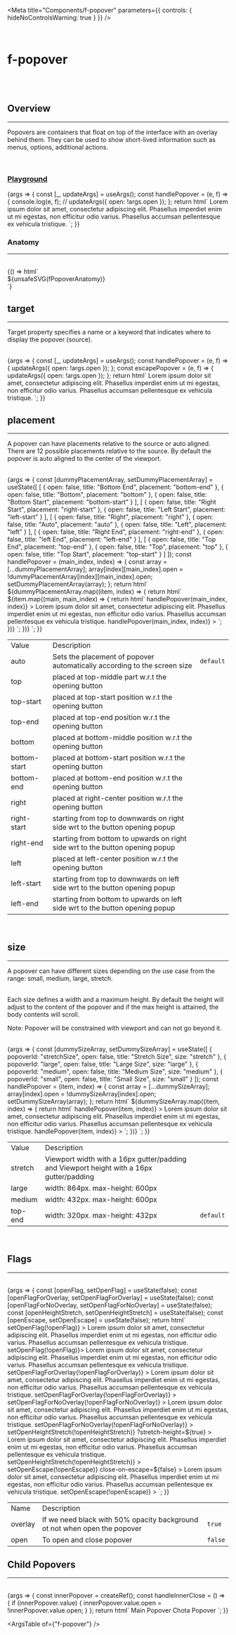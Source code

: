 
<Meta
	title="Components/f-popover"
	parameters={{
		controls: { hideNoControlsWarning: true }
	}}
/>

<br />

# f-popover

<br />
<br />

## Overview

<hr />

Popovers are containers that float on top of the interface with an overlay behind them. They can
be used to show short-lived information such as menus, options, additional actions.

<br />

### [Playground](/story/components-f-popover--playground)

<Canvas>
	<Story
		name="Playground"
		parameters={{
			docs: {
				inlineStories: false,
				iframeHeight: 200
			}
		}}
		argTypes={{
			size: {
				control: "select",
				options: ["stretch", "large", "medium", "small"]
			},
			placement: {
				control: "select",
				options: [
					"auto",
					"top-start",
					"top",
					"top-end",
					"bottom-start",
					"bottom",
					"bottom-end",
					"right-start",
					"right",
					"right-end",
					"left-start",
					"left",
					"left-end"
				]
			},
			open: {
				control: "boolean"
			},
			overlay: {
				control: "boolean"
			},
			["stretch-height"]: {
				control: "boolean"
			},
			["close-on-escape"]: {
				control: "boolean"
			}
		}}
		args={{
			open: false,
			overlay: true,
			size: "small",
			placement: "auto",
			["stretch-height"]: false,
			["close-on-escape"]: true
		}}
	>
		{args => {
			const [_, updateArgs] = useArgs();
			const handlePopover = (e, f) => {
				console.log(e, f);
				// updateArgs({ open: !args.open });
			};
			return html` <f-div height="100px" align="middle-center">
				<f-popover
					.open=${args.open}
					.overlay=${args.overlay}
					.size=${args.size}
					.placement=${args.placement}
					@overlay-click=${handlePopover}
					target="#popoverTarget"
					?stretch-height=${args["stretch-height"]}
					?close-on-escape=${args["close-on-escape"]}
				>
					<f-div state="tertiary" padding="medium">
						<f-text>
							Lorem ipsum dolor sit amet, consectetur adipiscing elit. Phasellus imperdiet enim ut
							mi egestas, non efficitur odio varius. Phasellus accumsan pellentesque ex vehicula
							tristique.
						</f-text>
					</f-div>
				</f-popover>
				<f-button id="popoverTarget" label="Open" @click=${handlePopover}></f-button>
			</f-div>`;
		}}
	</Story>
</Canvas>

<br />

### Anatomy

<hr />
<br />

<Story name="Anatomy">
	{() => html`<div class="align-center">${unsafeSVG(fPopoverAnatomy)}</div>`}
</Story>

<br />

## target

<hr />

Target property specifies a name or a keyword that indicates where to display the popover
(source).

<br />

<Canvas>
	<Story
		name="target"
		args={{
			open: false
		}}
		parameters={{
			docs: {
				inlineStories: false,
				iframeHeight: 200
			}
		}}
	>
		{args => {
			const [_, updateArgs] = useArgs();
			const handlePopover = (e, f) => {
				updateArgs({ open: !args.open });
			};
			const escapePopover = (e, f) => {
				updateArgs({ open: !args.open });
			};
			return html`
				<f-div height="hug-content" align="middle-center">
					<f-popover
						?open=${args.open}
						?overlay=${true}
						@overlay-click=${handlePopover}
						@esc=${escapePopover}
						size="small"
						target="#popoverTarget"
					>
						<f-div state="tertiary" padding="medium">
							<f-text>
								Lorem ipsum dolor sit amet, consectetur adipiscing elit. Phasellus imperdiet enim ut
								mi egestas, non efficitur odio varius. Phasellus accumsan pellentesque ex vehicula
								tristique.
							</f-text>
						</f-div>
					</f-popover>
					<f-button id="popoverTarget" label="Open" @click=${handlePopover}> </f-button>
				</f-div>
			`;
		}}
	</Story>
</Canvas>

<br />

## placement

<hr />

A popover can have placements relative to the source or auto aligned. There are 12 possible placements relative to the source.
By default the popover is auto aligned to the center of the viewport.

<br />

<Canvas>
	<Story
		name="placement"
		parameters={{
			docs: {
				inlineStories: false,
				iframeHeight: 350
			}
		}}
	>
		{args => {
			const [dummyPlacementArray, setDummyPlacementArray] = useState([
				[
					{ open: false, title: "Bottom End", placement: "bottom-end" },
					{ open: false, title: "Bottom", placement: "bottom" },
					{ open: false, title: "Bottom Start", placement: "bottom-start" }
				],
				[
					{ open: false, title: "Right Start", placement: "right-start" },
					{ open: false, title: "Left Start", placement: "left-start" }
				],
				[
					{ open: false, title: "Right", placement: "right" },
					{ open: false, title: "Auto", placement: "auto" },
					{ open: false, title: "Left", placement: "left" }
				],
				[
					{ open: false, title: "Right End", placement: "right-end" },
					{ open: false, title: "left End", placement: "left-end" }
				],
				[
					{ open: false, title: "Top End", placement: "top-end" },
					{ open: false, title: "Top", placement: "top" },
					{ open: false, title: "Top Start", placement: "top-start" }
				]
			]);
			const handlePopover = (main_index, index) => {
				const array = [...dummyPlacementArray];
				array[index][main_index].open = !dummyPlacementArray[index][main_index].open;
				setDummyPlacementArray(array);
			};
			return html`
				<f-div height="hug-content" gap="large" direction="column">
					${dummyPlacementArray.map((item, index) => {
						return html`
							<f-div height="hug-content" gap="auto" direction="row">
								${item.map((main, main_index) => {
									return html` <f-popover
											?open=${main.open}
											?overlay=${true}
											placement=${main.placement}
											target=${`#${main.placement}`}
											@overlay-click=${() => handlePopover(main_index, index)}
										>
											<f-div state="tertiary" padding="medium">
												<f-text>
													Lorem ipsum dolor sit amet, consectetur adipiscing elit. Phasellus
													imperdiet enim ut mi egestas, non efficitur odio varius. Phasellus
													accumsan pellentesque ex vehicula tristique.
												</f-text>
											</f-div>
										</f-popover>
										<f-button
											id=${main.placement}
											label=${main.title}
											@click=${() => handlePopover(main_index, index)}
										>
										</f-button>`;
								})}
							</f-div>
						`;
					})}
				</f-div>
			`;
		}}
	</Story>
</Canvas>

<table class="custom-table">
	<tbody>
		<tr>
			<td>Value</td>
			<td>Description</td>
			<td></td>
		</tr>
		<tr>
			<td>auto</td>
			<td>Sets the placement of popover automatically according to the screen size</td>
			<td>
				<code>default</code>
			</td>
		</tr>
		<tr>
			<td>top</td>
			<td>placed at top-middle part w.r.t the opening button</td>
			<td></td>
		</tr>
		<tr>
			<td>top-start</td>
			<td>placed at top-start position w.r.t the opening button</td>
			<td></td>
		</tr>
		<tr>
			<td>top-end</td>
			<td>placed at top-end position w.r.t the opening button</td>
			<td></td>
		</tr>
		<tr>
			<td>bottom</td>
			<td>placed at bottom-middle position w.r.t the opening button</td>
			<td></td>
		</tr>
		<tr>
			<td>bottom-start</td>
			<td>placed at bottom-start position w.r.t the opening button</td>
			<td></td>
		</tr>
		<tr>
			<td>bottom-end</td>
			<td>placed at bottom-end position w.r.t the opening button</td>
			<td></td>
		</tr>
		<tr>
			<td>right</td>
			<td>placed at right-center position w.r.t the opening button</td>
			<td></td>
		</tr>
		<tr>
			<td>right-start</td>
			<td>starting from top to downwards on right side wrt to the button opening popup</td>
			<td></td>
		</tr>
		<tr>
			<td>right-end</td>
			<td>starting from bottom to upwards on right side wrt to the button opening popup</td>
			<td></td>
		</tr>
		<tr>
			<td>left</td>
			<td>placed at left-center position w.r.t the opening button</td>
			<td></td>
		</tr>
		<tr>
			<td>left-start</td>
			<td>starting from top to downwards on left side wrt to the button opening popup</td>
			<td></td>
		</tr>
		<tr>
			<td>left-end</td>
			<td>starting from bottom to upwards on left side wrt to the button opening popup</td>
			<td></td>
		</tr>
	</tbody>
</table>

<br />

## size

<hr />

A popover can have different sizes depending on the use case from the range: small, medium, large, stretch.

<br />
Each size defines a width and a maximum height. By default the height will adjust to the content of the
popover and if the max height is attained, the body contents will scroll.

<br />
<p class="note-section">
	Note: Popover will be constrained with viewport and can not go beyond it.
</p>

<br />

<Canvas>
	<Story
		name="size"
		parameters={{
			docs: {
				inlineStories: false,
				iframeHeight: 300
			}
		}}
	>
		{args => {
			const [dummySizeArray, setDummySizeArray] = useState([
				{
					popoverId: "stretchSize",
					open: false,
					title: "Stretch Size",
					size: "stretch"
				},
				{ popoverId: "large", open: false, title: "Large Size", size: "large" },
				{
					popoverId: "medium",
					open: false,
					title: "Medium Size",
					size: "medium"
				},
				{ popoverId: "small", open: false, title: "Small Size", size: "small" }
			]);
			const handlePopover = (item, index) => {
				const array = [...dummySizeArray];
				array[index].open = !dummySizeArray[index].open;
				setDummySizeArray(array);
			};
			return html` <f-div height="hug-content" gap="large">
				${dummySizeArray.map((item, index) => {
					return html`
						<f-popover
							?open=${item.open}
							?overlay=${true}
							size=${item.size}
							target=${`#${item.popoverId}`}
							@overlay-click=${() => handlePopover(item, index)}
						>
							<f-div state="tertiary" padding="medium">
								<f-text>
									Lorem ipsum dolor sit amet, consectetur adipiscing elit. Phasellus imperdiet enim
									ut mi egestas, non efficitur odio varius. Phasellus accumsan pellentesque ex
									vehicula tristique.
								</f-text>
							</f-div>
						</f-popover>
						<f-button
							id=${item.popoverId}
							label=${item.title}
							@click=${() => handlePopover(item, index)}
						>
						</f-button>
					`;
				})}
			</f-div>`;
		}}
	</Story>
</Canvas>

<table class="custom-table">
	<tbody>
		<tr>
			<td>Value</td>
			<td>Description</td>
			<td></td>
		</tr>
		<tr>
			<td>stretch</td>
			<td>
				Viewport width with a 16px gutter/padding and Viewport height with a 16px gutter/padding
			</td>
			<td></td>
		</tr>
		<tr>
			<td>large</td>
			<td>width: 864px. max-height: 600px</td>
			<td></td>
		</tr>
		<tr>
			<td>medium</td>
			<td>width: 432px. max-height: 600px</td>
			<td></td>
		</tr>
		<tr>
			<td>top-end</td>
			<td>width: 320px. max-height: 432px</td>
			<td>
				<code>default</code>
			</td>
		</tr>
	</tbody>
</table>

<br />

## Flags

<hr />

<br />

<Canvas>
	<Story
		name="Flags"
		parameters={{
			docs: {
				inlineStories: false,
				iframeHeight: 300
			}
		}}
	>
		{args => {
			const [openFlag, setOpenFlag] = useState(false);
			const [openFlagForOverlay, setOpenFlagForOverlay] = useState(false);
			const [openFlagForNoOverlay, setOpenFlagForNoOverlay] = useState(false);
			const [openHeightStretch, setOpenHeightStretch] = useState(false);
			const [openEscape, setOpenEscape] = useState(false);
			return html` <f-div height="hug-content" gap="large" direction="column">
				<f-div height="hug-content" gap="large" direction="row">
					<f-popover
						?open=${openFlag}
						?overlay=${true}
						size="small"
						target="#openFlag"
						@overlay-click=${() => setOpenFlag(!openFlag)}
					>
						<f-div state="tertiary" padding="medium">
							<f-text>
								Lorem ipsum dolor sit amet, consectetur adipiscing elit. Phasellus imperdiet enim ut
								mi egestas, non efficitur odio varius. Phasellus accumsan pellentesque ex vehicula
								tristique.
							</f-text>
						</f-div>
					</f-popover>
					<f-button id="openFlag" label="open='true'" @click=${() => setOpenFlag(!openFlag)}>
					</f-button>
					<f-popover ?open=${false} ?overlay=${true} size="small" target="#openFlag2">
						<f-div state="tertiary" padding="medium">
							<f-text>
								Lorem ipsum dolor sit amet, consectetur adipiscing elit. Phasellus imperdiet enim ut
								mi egestas, non efficitur odio varius. Phasellus accumsan pellentesque ex vehicula
								tristique.
							</f-text>
						</f-div>
					</f-popover>
					<f-button id="openFlag2" label="open='false'"> </f-button>
				</f-div>
				<f-div height="hug-content" gap="large" direction="row">
					<f-popover
						?open=${openFlagForOverlay}
						?overlay=${true}
						size="small"
						target="#openFlagForOverlay"
						@overlay-click=${() => setOpenFlagForOverlay(!openFlagForOverlay)}
					>
						<f-div state="tertiary" padding="medium">
							<f-text>
								Lorem ipsum dolor sit amet, consectetur adipiscing elit. Phasellus imperdiet enim ut
								mi egestas, non efficitur odio varius. Phasellus accumsan pellentesque ex vehicula
								tristique.
							</f-text>
						</f-div>
					</f-popover>
					<f-button
						id="openFlagForOverlay"
						label="overlay='true'"
						@click=${() => setOpenFlagForOverlay(!openFlagForOverlay)}
					>
					</f-button>
					<f-popover
						?open=${openFlagForNoOverlay}
						.overlay=${false}
						size="small"
						target="#openFlagForNoOverlay2"
						@overlay-click=${() => setOpenFlagForNoOverlay(!openFlagForNoOverlay)}
					>
						<f-div state="tertiary" padding="medium">
							<f-text>
								Lorem ipsum dolor sit amet, consectetur adipiscing elit. Phasellus imperdiet enim ut
								mi egestas, non efficitur odio varius. Phasellus accumsan pellentesque ex vehicula
								tristique.
							</f-text>
						</f-div>
					</f-popover>
					<f-button
						id="openFlagForNoOverlay2"
						label="overlay='false'"
						@click=${() => setOpenFlagForNoOverlay(!openFlagForNoOverlay)}
					>
					</f-button>
				</f-div>
				<f-div gap="medium">
					<f-popover
						?open=${openHeightStretch}
						.overlay=${true}
						size="stretch"
						target="#popover-height-stretch"
						@overlay-click=${() => setOpenHeightStretch(!openHeightStretch)}
						?stretch-height=${true}
					>
						<f-div state="tertiary" padding="medium">
							<f-text>
								Lorem ipsum dolor sit amet, consectetur adipiscing elit. Phasellus imperdiet enim ut
								mi egestas, non efficitur odio varius. Phasellus accumsan pellentesque ex vehicula
								tristique.
							</f-text>
						</f-div>
					</f-popover>
					<f-button
						id="popover-height-stretch"
						label="stretch-height='true'"
						@click=${() => setOpenHeightStretch(!openHeightStretch)}
					>
					</f-button>
					<f-popover
						?open=${openEscape}
						.overlay=${true}
						size="stretch"
						target="#popover-height-stretch"
						@overlay-click=${() => setOpenEscape(!openEscape)}
						close-on-escape=${false}
					>
						<f-div state="tertiary" padding="medium">
							<f-text>
								Lorem ipsum dolor sit amet, consectetur adipiscing elit. Phasellus imperdiet enim ut
								mi egestas, non efficitur odio varius. Phasellus accumsan pellentesque ex vehicula
								tristique.
							</f-text>
						</f-div>
					</f-popover>
					<f-button
						id="popover-height-stretch"
						label="close-on-escape='false'"
						@click=${() => setOpenEscape(!openEscape)}
					>
					</f-button>
				</f-div>
			</f-div>`;
		}}
	</Story>
</Canvas>

<table class="custom-table">
	<tbody>
		<tr>
			<td>Name</td>
			<td>Description</td>
			<td></td>
		</tr>
		<tr>
			<td>overlay</td>
			<td>If we need black with 50% opacity background ot not when open the popover</td>
			<td>
				<code>true</code>
			</td>
		</tr>
		<tr>
			<td>open</td>
			<td>To open and close popover</td>
			<td>
				<code>false</code>
			</td>
		</tr>
	</tbody>
</table>

## Child Popovers

<hr />

<br />

<Canvas>
	<Story
		name="Child Popover"
		parameters={{
			docs: {
				inlineStories: false,
				iframeHeight: 300
			}
		}}
	>
		{args => {
			const innerPopover = createRef();
			const handleInnerClose = () => {
				if (innerPopover.value) {
					innerPopover.value.open = !innerPopover.value.open;
				}
			};
			return html`
				<f-popover ?open=${true} ?overlay=${true} size="medium">
					<f-div id="mainPopoverContent" state="tertiary" height="500px" padding="medium">
						<f-text @click=${handleInnerClose}> Main Popover </f-text>
					</f-div>
					<f-popover
						?open=${true}
						?overlay=${false}
						target="#mainPopoverContent"
						placement="left-start"
						size="small"
						${ref(innerPopover)}
					>
						<f-div state="tertiary" gap="auto" height="200px" padding="medium">
							<f-text> Chota Popover </f-text>
							<f-icon source="i-close" @click=${handleInnerClose}></f-icon>
						</f-div>
					</f-popover>
				</f-popover>
			`;
		}}
	</Story>
</Canvas>

<ArgsTable of={"f-popover"} />
